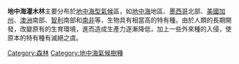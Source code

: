'''地中海灌木林'''主要分布於[[地中海型氣候|地中海型氣候]]區，如[[地中海|地中海]]地區、[[墨西哥|墨西哥]]北部、[[美國|美國]][[加州|加州]]、[[澳洲|澳洲]]南部、[[智利|智利]]南部和[[南非|南非]]等，生物具有相當高的特有種。由於人類的長期開發，改變原有的生育環境，進而造成生產力逐漸降低，加上一些外來種的入侵，使原本的特有種有滅絕之虞。

{{geo-term-stub}}

[[Category:森林|Category:森林]]
[[Category:地中海氣候樹種|Category:地中海氣候樹種]]